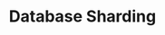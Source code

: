 ---
id: "sd_medium_mc_002"
questionType: "MULTIPLE_CHOICE"
title: "Database Sharding"
description: "What is the main purpose of database sharding?"
difficulty: "MEDIUM"
category: "System Design"
options:
  - "To replicate data across all nodes"
  - "To store backups"
  - "To split data across multiple databases"
  - "To encrypt data at rest"
correctAnswer: 2
---